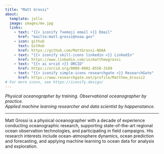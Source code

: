 ```yaml
---
title: "Matt Grossi"
about:
  template: jolla
  image: images/me.jpg
  links:
    - text: "{{< iconify fxemoji email >}} Email"
      href: "mailto:matt.grossi@noaa.gov"
    - icon: github
      text: GitHub
      href: https://github.com/MattGrossi-NOAA
    - text: "{{< iconify skill-icons linkedin >}} LinkedIn"
      href: https://www.linkedin.com/in/matthewgrossi
    - text: "{{< ai orcid >}} ORCID"
      href: https://orcid.org/0000-0002-8550-3189
    - text: "{{< iconify simple-icons researchgate >}} ResearchGate"
      href: https://www.researchgate.net/profile/Matthew_Grossi2
# For more icons, see https://iconify.design/
---
```


*Physical oceanographer by training. Observational oceanographer by practice. <br> 
Applied machine learning researcher and data scientist by happenstance.*

***

Matt Grossi is a physical oceanographer with a decade of experience conducting oceanographic research, supporting state-of-the-art regional ocean observation technologies, and participating in field campaigns. His research interests include ocean-atmosphere dynamics, ocean prediction and forecasting, and applying machine learning to ocean data for analysis and exploration.